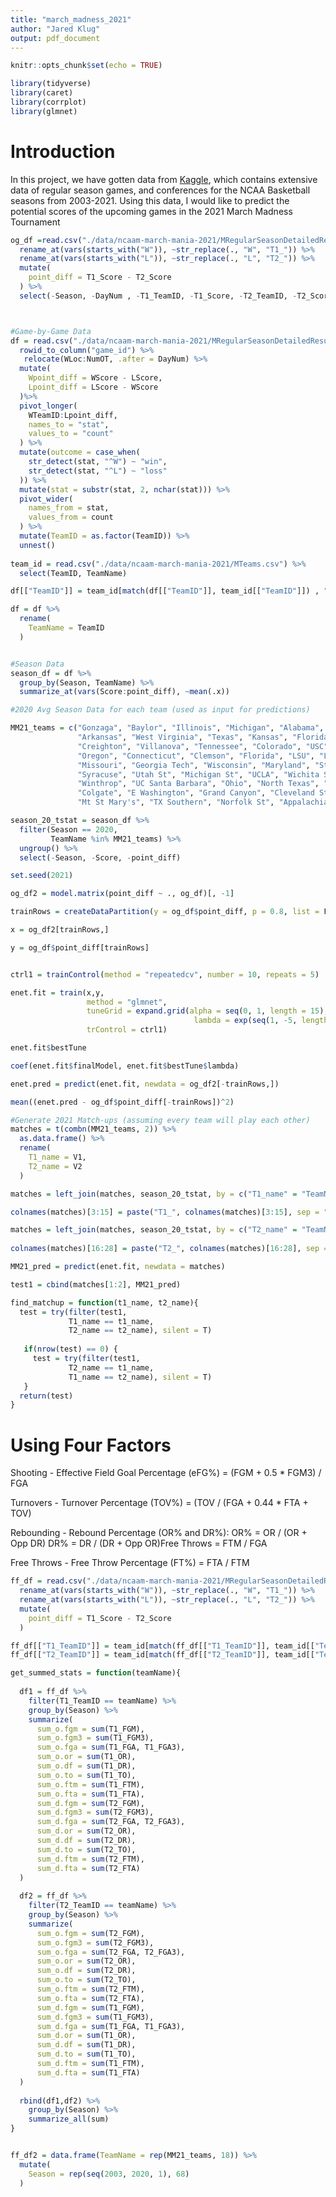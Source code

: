 ```yaml
---
title: "march_madness_2021"
author: "Jared Klug"
output: pdf_document
---
```


```r
knitr::opts_chunk$set(echo = TRUE)

library(tidyverse)
library(caret)
library(corrplot)
library(glmnet)
```

# Introduction

In this project, we have gotten data from [Kaggle](https://www.kaggle.com/c/ncaam-march-mania-2021), which contains extensive data of regular season games, and conferences for the NCAA Basketball seasons from 2003-2021. Using this data, I would like to predict the potential scores of the upcoming games in the 2021 March Madness Tournament

```r
og_df =read.csv("./data/ncaam-march-mania-2021/MRegularSeasonDetailedResults.csv") %>% 
  rename_at(vars(starts_with("W")), ~str_replace(., "W", "T1_")) %>% 
  rename_at(vars(starts_with("L")), ~str_replace(., "L", "T2_")) %>% 
  mutate(
    point_diff = T1_Score - T2_Score
  ) %>% 
  select(-Season, -DayNum , -T1_TeamID, -T1_Score, -T2_TeamID, -T2_Score, -T1_Loc, -NumOT)



#Game-by-Game Data
df = read.csv("./data/ncaam-march-mania-2021/MRegularSeasonDetailedResults.csv") %>%
  rowid_to_column("game_id") %>%
   relocate(WLoc:NumOT, .after = DayNum) %>%
  mutate(
    Wpoint_diff = WScore - LScore,
    Lpoint_diff = LScore - WScore
  )%>%
  pivot_longer(
    WTeamID:Lpoint_diff,
    names_to = "stat",
    values_to = "count"
  ) %>%
  mutate(outcome = case_when(
    str_detect(stat, "^W") ~ "win",
    str_detect(stat, "^L") ~ "loss"
  )) %>%
  mutate(stat = substr(stat, 2, nchar(stat))) %>%
  pivot_wider(
    names_from = stat,
    values_from = count
  ) %>%
  mutate(TeamID = as.factor(TeamID)) %>%
  unnest()
  
team_id = read.csv("./data/ncaam-march-mania-2021/MTeams.csv") %>% 
  select(TeamID, TeamName)

df[["TeamID"]] = team_id[match(df[["TeamID"]], team_id[["TeamID"]]) , "TeamName"]

df = df %>% 
  rename(
    TeamName = TeamID
  )


#Season Data
season_df = df %>% 
  group_by(Season, TeamName) %>% 
  summarize_at(vars(Score:point_diff), ~mean(.x))

#2020 Avg Season Data for each team (used as input for predictions)

MM21_teams = c("Gonzaga", "Baylor", "Illinois", "Michigan", "Alabama", "Ohio St", "Iowa", "Houston", 
               "Arkansas", "West Virginia", "Texas", "Kansas", "Florida St", "Purdue", "Oklahoma St", "Virginia",
               "Creighton", "Villanova", "Tennessee", "Colorado", "USC", "Texas Tech", "BYU", "San Diego St", 
               "Oregon", "Connecticut", "Clemson", "Florida", "LSU", "Loyola-Chicago", "North Carolina", "Oklahoma",
               "Missouri", "Georgia Tech", "Wisconsin", "Maryland", "St Bonaventure", "Virginia Tech", "VCU", "Rutgers",
               "Syracuse", "Utah St", "Michigan St", "UCLA", "Wichita St", "Oregon St", "Georgetown", "Drake",
               "Winthrop", "UC Santa Barbara", "Ohio", "North Texas", "Liberty", "UNC Greensboro", "Abilene Chr", "Morehead St",
               "Colgate", "E Washington", "Grand Canyon", "Cleveland St", "Oral Roberts", "Iona", "Drexel", "Hartford",
               "Mt St Mary's", "TX Southern", "Norfolk St", "Appalachian St")

season_20_tstat = season_df %>% 
  filter(Season == 2020,
         TeamName %in% MM21_teams) %>% 
  ungroup() %>% 
  select(-Season, -Score, -point_diff)


```

```r
set.seed(2021)

og_df2 = model.matrix(point_diff ~ ., og_df)[, -1]

trainRows = createDataPartition(y = og_df$point_diff, p = 0.8, list = F)

x = og_df2[trainRows,]

y = og_df$point_diff[trainRows]


ctrl1 = trainControl(method = "repeatedcv", number = 10, repeats = 5)

enet.fit = train(x,y,
                 method = "glmnet",
                 tuneGrid = expand.grid(alpha = seq(0, 1, length = 15),
                                         lambda = exp(seq(1, -5, length = 50))),
                 trControl = ctrl1)

enet.fit$bestTune

coef(enet.fit$finalModel, enet.fit$bestTune$lambda)

enet.pred = predict(enet.fit, newdata = og_df2[-trainRows,])

mean((enet.pred - og_df$point_diff[-trainRows])^2)


```

```r
#Generate 2021 Match-ups (assuming every team will play each other)
matches = t(combn(MM21_teams, 2)) %>% 
  as.data.frame() %>% 
  rename(
    T1_name = V1,
    T2_name = V2
  )

matches = left_join(matches, season_20_tstat, by = c("T1_name" = "TeamName"))

colnames(matches)[3:15] = paste("T1_", colnames(matches)[3:15], sep = "")

matches = left_join(matches, season_20_tstat, by = c("T2_name" = "TeamName"))
  
colnames(matches)[16:28] = paste("T2_", colnames(matches)[16:28], sep = "")

MM21_pred = predict(enet.fit, newdata = matches)

test1 = cbind(matches[1:2], MM21_pred)

find_matchup = function(t1_name, t2_name){
  test = try(filter(test1, 
             T1_name == t1_name,
             T2_name == t2_name), silent = T)
  
   if(nrow(test) == 0) {
     test = try(filter(test1, 
             T2_name == t1_name,
             T1_name == t2_name), silent = T)
   }
  return(test)
}
```

# Using Four Factors

Shooting - Effective Field Goal Percentage (eFG%) = (FGM + 0.5 * FGM3) / FGA

Turnovers - Turnover Percentage (TOV%) = (TOV / (FGA + 0.44 * FTA + TOV)

Rebounding - Rebound Percentage (OR% and DR%):
  OR% = OR / (OR + Opp DR)
  DR% = DR / (DR + Opp OR)Free Throws = FTM / FGA
  
Free Throws - Free Throw Percentage (FT%) = FTA / FTM
```r
ff_df = read.csv("./data/ncaam-march-mania-2021/MRegularSeasonDetailedResults.csv") %>% 
  rename_at(vars(starts_with("W")), ~str_replace(., "W", "T1_")) %>% 
  rename_at(vars(starts_with("L")), ~str_replace(., "L", "T2_")) %>% 
  mutate(
    point_diff = T1_Score - T2_Score
  )

ff_df[["T1_TeamID"]] = team_id[match(ff_df[["T1_TeamID"]], team_id[["TeamID"]]) , "TeamName"]
ff_df[["T2_TeamID"]] = team_id[match(ff_df[["T2_TeamID"]], team_id[["TeamID"]]) , "TeamName"]

get_summed_stats = function(teamName){
  
  df1 = ff_df %>% 
    filter(T1_TeamID == teamName) %>% 
    group_by(Season) %>% 
    summarize(
      sum_o.fgm = sum(T1_FGM),
      sum_o.fgm3 = sum(T1_FGM3),
      sum_o.fga = sum(T1_FGA, T1_FGA3),
      sum_o.or = sum(T1_OR),
      sum_o.df = sum(T1_DR),
      sum_o.to = sum(T1_TO),
      sum_o.ftm = sum(T1_FTM),
      sum_o.fta = sum(T1_FTA),
      sum_d.fgm = sum(T2_FGM),
      sum_d.fgm3 = sum(T2_FGM3),
      sum_d.fga = sum(T2_FGA, T2_FGA3),
      sum_d.or = sum(T2_OR),
      sum_d.df = sum(T2_DR),
      sum_d.to = sum(T2_TO),
      sum_d.ftm = sum(T2_FTM),
      sum_d.fta = sum(T2_FTA)      
  )
  
  df2 = ff_df %>% 
    filter(T2_TeamID == teamName) %>% 
    group_by(Season) %>% 
    summarize(
      sum_o.fgm = sum(T2_FGM),
      sum_o.fgm3 = sum(T2_FGM3),
      sum_o.fga = sum(T2_FGA, T2_FGA3),
      sum_o.or = sum(T2_OR),
      sum_o.df = sum(T2_DR),
      sum_o.to = sum(T2_TO),
      sum_o.ftm = sum(T2_FTM),
      sum_o.fta = sum(T2_FTA),
      sum_d.fgm = sum(T1_FGM),
      sum_d.fgm3 = sum(T1_FGM3),
      sum_d.fga = sum(T1_FGA, T1_FGA3),
      sum_d.or = sum(T1_OR),
      sum_d.df = sum(T1_DR),
      sum_d.to = sum(T1_TO),
      sum_d.ftm = sum(T1_FTM),
      sum_d.fta = sum(T1_FTA)      
  )
  
  rbind(df1,df2) %>% 
    group_by(Season) %>% 
    summarize_all(sum)
}


ff_df2 = data.frame(TeamName = rep(MM21_teams, 18)) %>% 
  mutate(
    Season = rep(seq(2003, 2020, 1), 68)
  )

```

